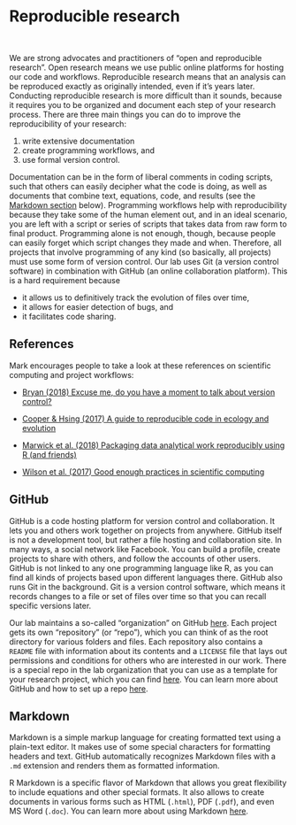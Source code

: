 # Reproducible research {#reproducible}

<br>

We are strong advocates and practitioners of "open and reproducible research". Open research means we use public online platforms for hosting our code and workflows. Reproducible research means that an analysis can be reproduced exactly as originally intended, even if it's years later. Conducting reproducible research is more difficult than it sounds, because it requires you to be organized and document each step of your research process. There are three main things you can do to improve the reproducibility of your research:

1) write extensive documentation  
2) create programming workflows, and
3) use formal version control.

Documentation can be in the form of liberal comments in coding scripts, such that others can easily decipher what the code is doing, as well as documents that combine text, equations, code, and results (see the [Markdown section](#markdown) below). Programming workflows help with reproducibility because they take some of the human element out, and in an ideal scenario, you are left with a script or series of scripts that takes data from raw form to final product. Programming alone is not enough, though, because people can easily forget which script changes they made and when. Therefore, all projects that involve programming of any kind (so basically, all projects) must use some form of version control. Our lab uses Git (a version control software) in combination with GitHub (an online collaboration platform). This is a hard requirement because

* it allows us to definitively track the evolution of files over time,  
* it allows for easier detection of bugs, and  
* it facilitates code sharing.

## References

Mark encourages people to take a look at these references on scientific computing and project workflows:

* [Bryan (2018) Excuse me, do you have a moment to talk about version control?](resources/Bryan_2018_version_control.pdf)

* [Cooper & Hsing (2017) A guide to reproducible code in ecology and evolution](resources/BES-guide-to-reproducible-code.pdf)

* [Marwick et al. (2018) Packaging data analytical work reproducibly using R (and friends)](resources/Marwick_et_al_2018_research_compendia.pdf)

* [Wilson et al. (2017) Good enough practices in scientific computing](resources/Wilson_et_al_2017_good_enough_computing.pdf)

## GitHub

GitHub is a code hosting platform for version control and collaboration. It lets you and others work together on projects from anywhere. GitHub itself is not a development tool, but rather a file hosting and collaboration site. In many ways, a social network like Facebook. You can build a profile, create projects to share with others, and follow the accounts of other users. GitHub is not linked to any one programming language like R, as you can find all kinds of projects based upon different languages there. GitHub also runs Git in the background. Git is a version control software, which means it records changes to a file or set of files over time so that you can recall specific versions later. 

Our lab maintains a so-called "organization" on GitHub [here](https://github.com/scheuerell-lab). Each project gets its own "repository" (or "repo"), which you can think of as the root directory for various folders and files. Each repository also contains a `README` file with information about its contents and a `LICENSE` file that lays out permissions and conditions for others who are interested in our work. There is a special repo in the lab organization that you can use as a template for your research project, which you can find [here](https://github.com/scheuerell-lab/compendium-template). You can learn more about GitHub and how to set up a repo [here](https://fish497.github.io/website/lectures/week_02/lec_04_intro_github.html).

## Markdown {#markdown}

Markdown is a simple markup language for creating formatted text using a plain-text editor. It makes use of some special characters for formatting headers and text. GitHub automatically recognizes Markdown files with a `.md` extension and renders them as formatted information.

R Markdown is a specific flavor of Markdown that allows you great flexibility to include equations and other special formats. It also allows to create documents in various forms such as HTML (`.html`), PDF (`.pdf`), and even MS Word (`.doc`). You can learn more about using Markdown [here](https://fish497.github.io/website/lectures/week_02/lec_04_intro_github.html#Markdown).


